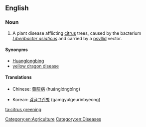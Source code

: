 ==English==

===Noun===
{{en-noun|-|sg=[[citrus]] [[greening]]}}

# A plant disease afflicting [[citrus]] trees, caused by the bacterium ''[[Liberibacter asiaticus]]'' and carried by a [[psyllid]] vector.

====Synonyms====
* [[Huanglongbing]]
* [[yellow dragon disease]]

====Translations====
{{trans-top|bacterial disease of citrus trees}}
* Chinese: [[黃龍病]] (huánglóngbìng)
{{trans-mid}}
* Korean: [[감귤그린병]] (gamgyulgeurinbyeong)
{{trans-bottom}}

[[Category:en:Agriculture]]
[[Category:en:Diseases]]

[[ta:citrus greening]]